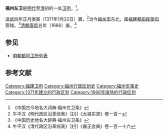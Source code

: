 '''福州左卫'''是[[明代|明代]]至[[清朝|清]]初的一处[[卫所|卫所]]，<ref>《中国古今地名大词典·福州左卫条》</ref>。

[[洪武|洪武]]四年正月庚寅（1371年1月22日）置，<ref>牛平汉《明代政区沿革综表》注引《太祖实录》卷一百一</ref>治今[[福州市|福州市]]东北，属[[福建都指挥使司|福建都指挥使司]]管辖。<ref>《中国历史地名大辞典·福州左卫条》</ref>[[清朝|清朝]][[康熙|康熙]]五年（1666）废。<ref>牛平汉《清代政区沿革综表》注引《雍正会典》卷一百一十六</ref>

==参见==
*[[明朝都司卫所列表|明朝都司卫所列表]]

==参考文献==
{{Reflist}}

{{明代福建都指挥使司}}
{{福建行政区划小作品}}
[[Category:福建卫所|Category:福建卫所]]
[[Category:福州行政区划史|Category:福州行政区划史]]
[[Category:福州军事史|Category:福州军事史]]
[[Category:1371年建立的行政区划|Category:1371年建立的行政区划]]
[[Category:1666年废除的行政区划|Category:1666年废除的行政区划]]